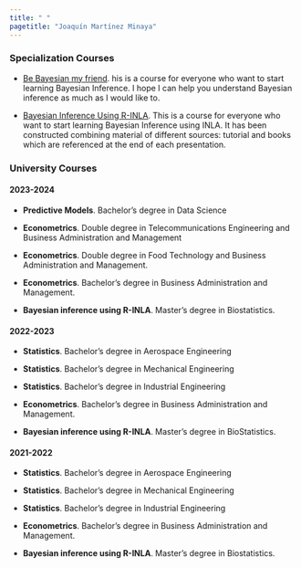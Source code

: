 ---
title: " "
pagetitle: "Joaquín Martínez Minaya"
---

<!-- <link rel="stylesheet" href="styles.css" type="text/css"> -->
<!-- <link rel="stylesheet" href="academicicons/css/academicons.min.css"/> -->

### Specialization Courses

- [Be Bayesian my friend](https://github.com/jmartinez-minaya/Be-Bayesian-my-friend). his is a course for everyone who want to start learning Bayesian Inference. I hope I can help you understand Bayesian inference as much as I would like to.

- [Bayesian Inference Using R-INLA](https://github.com/jmartinez-minaya/Bayesian-INLA). This is a course for everyone who want to start learning Bayesian Inference using INLA. It has been constructed combining material of different sources: tutorial and books which are referenced at the end of each presentation.





### University Courses

#### 2023-2024

  - **Predictive Models**. Bachelor's degree in Data Science
  
  - **Econometrics**. Double degree in Telecommunications Engineering and Business Administration and Management
  
  - **Econometrics**. Double degree in Food Technology and Business Administration and Management.
  
  - **Econometrics**. Bachelor's degree in Business Administration and Management.
  
  - **Bayesian inference using R-INLA**. Master's degree in Biostatistics.

#### 2022-2023
  
  - **Statistics**. Bachelor's degree in Aerospace Engineering
  
  - **Statistics**. Bachelor's degree in Mechanical Engineering
  
  - **Statistics**. Bachelor's degree in Industrial Engineering
  
  - **Econometrics**. Bachelor's degree in Business Administration and Management.
  
  - **Bayesian inference using R-INLA**. Master's degree in BioStatistics.


#### 2021-2022
  
  - **Statistics**. Bachelor's degree in Aerospace Engineering
  
  - **Statistics**. Bachelor's degree in Mechanical Engineering
  
  - **Statistics**. Bachelor's degree in Industrial Engineering
  
  - **Econometrics**. Bachelor's degree in Business Administration and Management.
  
  - **Bayesian inference using R-INLA**. Master's degree in Biostatistics.


